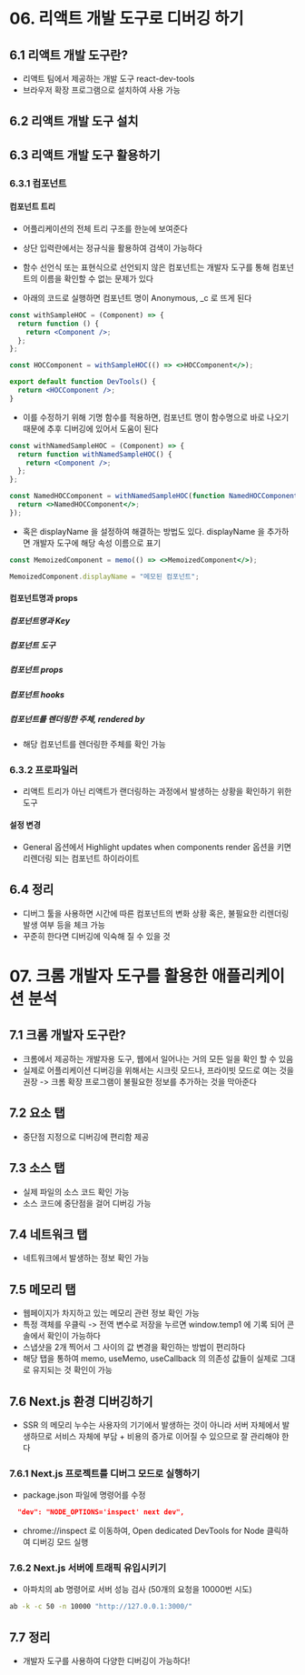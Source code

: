 # 06. 리액트 개발 도구로 디버깅 하기

## 6.1 리액트 개발 도구란?

- 리액트 팀에서 제공하는 개발 도구 react-dev-tools
- 브라우저 확장 프로그램으로 설치하여 사용 가능

## 6.2 리액트 개발 도구 설치

## 6.3 리액트 개발 도구 활용하기

### 6.3.1 컴포넌트

#### 컴포넌트 트리

- 어플리케이션의 전체 트리 구조를 한눈에 보여준다
- 상단 입력란에서는 정규식을 활용하여 검색이 가능하다
- 함수 선언식 또는 표현식으로 선언되지 않은 컴포넌트는 개발자 도구를 통해 컴포넌트의 이름을 확인할 수 없는 문제가 있다

- 아래의 코드로 실행하면 컴포넌트 명이 Anonymous, \_c 로 뜨게 된다

```jsx
const withSampleHOC = (Component) => {
  return function () {
    return <Component />;
  };
};

const HOCComponent = withSampleHOC(() => <>HOCComponent</>);

export default function DevTools() {
  return <HOCComponent />;
}
```

- 이를 수정하기 위해 기명 함수를 적용하면, 컴포넌트 명이 함수명으로 바로 나오기 때문에 추후 디버깅에 있어서 도움이 된다

```jsx
const withNamedSampleHOC = (Component) => {
  return function withNamedSampleHOC() {
    return <Component />;
  };
};

const NamedHOCComponent = withNamedSampleHOC(function NamedHOCComponent() {
  return <>NamedHOCComponent</>;
});
```

- 혹은 displayName 을 설정하여 해결하는 방법도 있다. displayName 을 추가하면 개발자 도구에 해당 속성 이름으로 표기

```jsx
const MemoizedComponent = memo(() => <>MemoizedComponent</>);

MemoizedComponent.displayName = "메모된 컴포넌트";
```

#### 컴포넌트명과 props

##### 컴포넌트명과 Key

##### 컴포넌트 도구

##### 컴포넌트 props

##### 컴포넌트 hooks

##### 컴포넌트를 렌더링한 주체, rendered by

- 해당 컴포넌트를 렌더링한 주체를 확인 가능

### 6.3.2 프로파일러

- 리액트 트리가 아닌 리액트가 랜더링하는 과정에서 발생하는 상황을 확인하기 위한 도구

#### 설정 변경

- General 옵션에서 Highlight updates when components render 옵션을 키면 리렌더링 되는 컴포넌트 하이라이트

## 6.4 정리

- 디버그 툴을 사용하면 시간에 따른 컴포넌트의 변화 상황 혹은, 불필요한 리렌더링 발생 여부 등을 체크 가능
- 꾸준히 한다면 디버깅에 익숙해 질 수 있을 것

# 07. 크롬 개발자 도구를 활용한 애플리케이션 분석

## 7.1 크롬 개발자 도구란?

- 크롬에서 제공하는 개발자용 도구, 웹에서 일어나는 거의 모든 일을 확인 할 수 있음
- 실제로 어플리케이션 디버깅을 위해서는 시크릿 모드나, 프라이빗 모드로 여는 것을 권장 -> 크롬 확장 프로그램이 불필요한 정보를 추가하는 것을 막아준다

## 7.2 요소 탭

- 중단점 지정으로 디버깅에 편리함 제공

## 7.3 소스 탭

- 실제 파일의 소스 코드 확인 가능
- 소스 코드에 중단점을 걸어 디버깅 가능

## 7.4 네트워크 탭

- 네트워크에서 발생하는 정보 확인 가능

## 7.5 메모리 탭

- 웹페이지가 차지하고 있는 메모리 관련 정보 확인 가능
- 특정 객체를 우클릭 -> 전역 변수로 저장을 누르면 window.temp1 에 기록 되어 콘솔에서 확인이 가능하다
- 스냅샷을 2개 찍어서 그 사이의 값 변경을 확인하는 방법이 편리하다
- 해당 탭을 통하여 memo, useMemo, useCallback 의 의존성 값들이 실제로 그대로 유지되는 것 확인이 가능

## 7.6 Next.js 환경 디버깅하기

- SSR 의 메모리 누수는 사용자의 기기에서 발생하는 것이 아니라 서버 자체에서 발생하므로 서비스 자체에 부담 + 비용의 증가로 이어질 수 있으므로 잘 관리해야 한다

### 7.6.1 Next.js 프로젝트를 디버그 모드로 실행하기

- package.json 파일에 명령어를 수정

```json
  "dev": "NODE_OPTIONS='inspect' next dev",
```

- chrome://inspect 로 이동하여, Open dedicated DevTools for Node 클릭하여 디버깅 모드 실행

### 7.6.2 Next.js 서버에 트래픽 유입시키기

- 아파치의 ab 명령어로 서버 성능 검사 (50개의 요청을 10000번 시도)

```bash
ab -k -c 50 -n 10000 "http://127.0.0.1:3000/"
```

## 7.7 정리

- 개발자 도구를 사용하여 다양한 디버깅이 가능하다!
